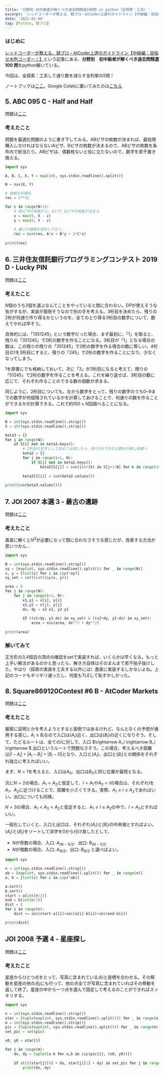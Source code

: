 ```yaml
---
title: '分野別 初中級者が解くべき過去問精選100問 in python（全探索：工夫）'
excerpt: 'レッドコーダーが教える、競プロ・AtCoder上達のガイドライン【中級編：目指せ水色コーダー！】]という記事にある、初中級者が解くべき過去問精選100 をpython解いている。最初は、全探索：工夫して通り数を減らす全列挙の5問！'
date: '2021-01-09'
tag: [Python, 競プロ]
---
```


### はじめに
[レッドコーダーが教える、競プロ・AtCoder上達のガイドライン【中級編：目指せ水色コーダー！】](https://qiita.com/e869120/items/eb50fdaece12be418faa)という記事にある、**分野別　初中級者が解くべき過去問精選 100 問**をpython解いている。

今回は、全探索：工夫して通り数を減らす全列挙の5問！

ノートブックは[ここ](https://github.com/aratamotsu/notes/blob/main/05-09_工夫した全探索.ipynb)。Google Colabに置いてみたのは[こちら](https://colab.research.google.com/drive/1WvVlr4oBnMdwiW_DYqjgJGQCx6TLyop_?usp=sharing)

## 5. ABC 095 C - Half and Half
問題は[ここ](https://atcoder.jp/contests/abc095/tasks/arc096_a)

### 考えたこと
問題を最適化問題のように書き下してみる。ABピザの枚数が決まれば、最低限購入しなければならないAピザ、Bピザの枚数が決まるので、ABピザの枚数を条件内で総当たり。ABピザは、偶数枚ないと役に立たないので、数字を若干置き換える。


```python
import sys

A, B, C, X, Y = map(int, sys.stdin.readline().split())

N = max(X, Y)

# 価格を初期化
res = 2**31

for z in range(N+1):
    # ABピザの枚数から、Aピザ、Bピザの枚数が決まる
    x = max(0, X - z)
    y = max(0, Y - z)
    
    # 最小の価格を保存しておく。
    res = min(res, A*x + B*y + 2*C*z)
    
print(res)
```

## 6. 三井住友信託銀行プログラミングコンテスト 2019 D - Lucky PIN
問題は[ここ](https://atcoder.jp/contests/sumitrust2019/tasks/sumitb2019_d)

### 考えたこと
$N$個のうち3個を選ぶなんてことをやっていると間に合わない。DPが使えそうな気がするが、実装が面倒そうなので別の手を考える。3桁目を決めたら、残りの2桁が何通り作り得るかというのを、全てのとり得る3桁目の数字について、数えてやれば早そう。

具体的には、「1351245」という数字だった場合、まず最初に、「1」を取ると、残りの「351245」で2桁の数字を作ることになる。3桁目が「1」となる場合の数は、この残りの残りの「351245」で2桁の数字を作る場合の数に等しい。4桁目の1を3桁目にすると、残りの「245」で2桁の数字を作ることになり、少なくなってしまう。

1を辞書にでも格納しておいて、次に「3」が3桁目になると考えて、残りの「51245」で2桁の数字を作ることを考える。これを繰り返せば、3桁目の数に応じて、それぞれ作ることのできる数の個数が求まる。

同じように、2桁目についても、左から数字をとって、残りの数字のうち0~9までの数字が何個残されているかを計算してあげることで、何通りの数を作ることができるかが計算できる。これで約$100 \times N$回調べることになる。


```python
import sys

N = int(sys.stdin.readline().strip())
S = str(sys.stdin.readline().strip())

keta3 = {}
for i in range(N):
    if S[i] not in keta3.keys():
        # 3桁目の文字として初めて出現したら、残り2桁で作れる数を計算し辞書へ
        keta2 = {}
        for j in range(i+1, N):
            if S[j] not in keta2.keys():
                keta2[S[j]] = sum([str(k) in S[j+1:N] for k in range(10)])
        
        keta3[S[i]] = sum(keta2.values())
    
print(sum(keta3.values()))
```

## 7. JOI 2007 本選 3 - 最古の遺跡
問題は[ここ](https://atcoder.jp/contests/joi2007ho/tasks/joi2007ho_c)

### 考えたこと
愚直に解くと$N^{3}$が必要になって間に合わなさそうな感じだが、改善する方法が思いつかん...


```python
import sys

N = int(sys.stdin.readline().strip())
xy = [map(int, sys.stdin.readline().split()) for _ in range(N)]
x, y = [list(i) for i in zip(*xy)]
xy_set = set(list(zip(x, y)))

area = 0
for i in range(N):
    for j in range(i+1, N):
        x1,y1 = x[i], y[i]
        x2,y2 = x[j], y[j]
        dx, dy = x2-x1, y2-y1
        
        if ((x1+dy, y1-dx) in xy_set) & ((x2+dy, y2-dx) in xy_set):
            area = max(area, dx**2 + dy**2)
        
print(area)
```

### 解いてみて
正方形の3,4個目の頂点の確認をsetで実装すれば、いくらかは早くなる。もっと上手い解法があるのかと思ったら、解き方自体はそのまんまで若干拍子抜けした。やはり（探索の実装を工夫する以外には）愚直に実装するしかないよね。上記のコードもギリギリ通ったし、何度もTLEして恥ずかしかった。

## 8. Square869120Contest #6 B - AtCoder Markets
問題は[ここ](https://atcoder.jp/contests/s8pc-6/tasks/s8pc_6_b)

### 考えたこと
厳密に証明とかを考えようとすると面倒ではあるけれど、なんとなくの予想が通用する感じ。$A_i \leq B_i$なので入口は$\{A_i\}$近く、出口は$\{B_i\}$の近くになりそう。そして、たどるルートは、全ての$i$に対して、入口 $\rightarrow A_i \rightarrow B_i \rightarrow $ 出口というルートで問題なさそう。この場合、考えるべき距離は$|I - A_i| + |A_i - B_i| + |B_i - O|$となり、入口と$\{A_i\}$、出口と$\{B_i\}$との関係をそれぞれ独立に考えればいい。

まず、$N=1$を考えると、入口は$A_0$、出口は$B_0$と同じ位置が最短となる。

次に$N=2$の場合、$A_1 < A_2$と仮定して、$I < A_1$や$A_2 < I$の場合は、それぞれ$I$を$A_1$、$A_2$に近づけることで、距離を小さくできる。実際、$A_1 \leq I \leq A_2$であればいい。出口についても同様。

$N=3$の場合、$A_1 < A_3 < A_2$と仮定すると、$A_1 \leq I \leq A_2$の中で、$I = A_3$とすればいい。

一般化していくと、入口と出口は、それぞれ$\{A_i\}$と$\{B_i\}$の中央値とすればよい。$\{A_i\}$と$\{B_i\}$をソートして添字を$0$から付け直したとして、
- $N$が奇数の場合、入口: $A_{(N-1)/2}$、出口: $B_{(N-1)/2}$
- $N$が偶数の場合、入口; $A_{N/2}$、出口: $B_{N/2}$
と選べばよい。


```python
import sys

n = int(sys.stdin.readline().strip())
ab = [map(int, sys.stdin.readline().split()) for _ in range(n)]
a, b = [list(i) for i in zip(*ab)]

a.sort()
b.sort()
start = a[int(n/2)]
end = b[int(n/2)]
dist = 0
for i in range(n):
    dist += abs(start-a[i])+abs(a[i]-b[i])+abs(end-b[i])

print(dist)
```

## JOI 2008 予選 4 - 星座探し
問題は[ここ](https://atcoder.jp/contests/joi2008yo/tasks/joi2008yo_d)

### 考えたこと
星座からひとつ点をとって、写真に含まれている点$i$と座標を合わせる。その移動を星座の他の点$j$にも行って、他の点全てが写真に含まれていればその移動を返して終了。星座の中から一つ点を選んで固定して考えるのことができればスッキリする。


```python
import sys

n = int(sys.stdin.readline().strip())
star = [tuple(map(int, sys.stdin.readline().split())) for _ in range(n)]
m = int(sys.stdin.readline().strip())
pic = [tuple(map(int, sys.stdin.readline().split())) for _ in range(m)]
set_pic = set(pic)

x0, y0 = star[0]

for i in range(m):
    dx, dy = tuple([a-b for a,b in zip(pic[i], (x0, y0))])
    
    if all((star[j][0] + dx, star[j][1] + dy) in set_pic for j in range(1, n)):
        print(dx, dy)
```